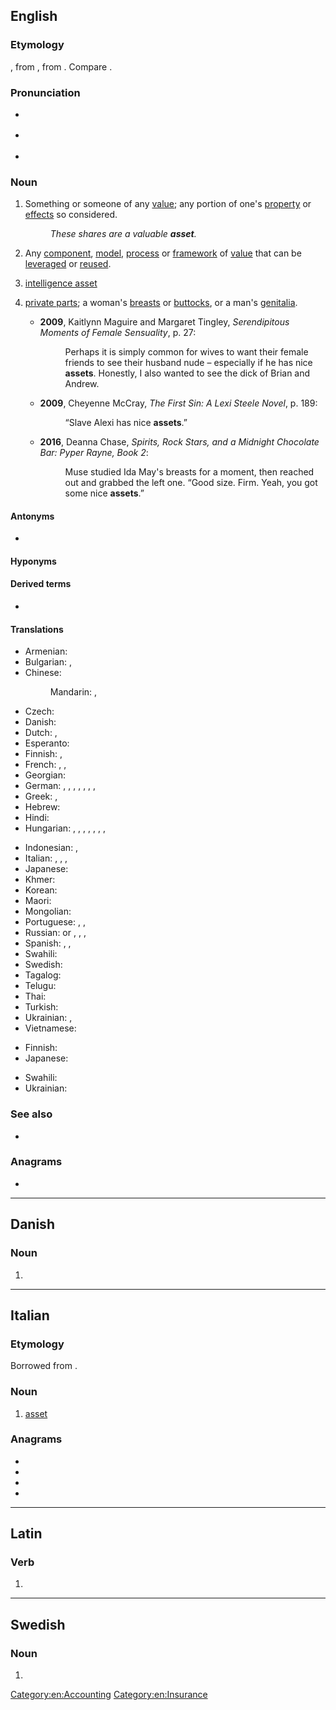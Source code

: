 {{also|ASSET|ässet}}
==English==
{{wikipedia}}

===Etymology===
{{back-formation|en|assets}}, from {{der|en|xno|asetz}}, from {{der|en|fro|assez||enough}}. Compare {{cog|enm|asseth}}.

===Pronunciation===
* {{a|RP}} {{IPA|/ˈæsɪt/|lang=en}}
* {{a|US}} {{IPA|/ˈæsɛt/|/ˈæsət/|lang=en}}
* {{audio|En-au-asset.ogg|Audio (AU)|lang=en}}

===Noun===
{{en-noun}}

# Something or someone of any [[value]]; any portion of one's [[property]] or [[effect]]s so considered.
#: ''These shares are a valuable '''asset'''.''
# {{lb|en|software}} Any [[component]], [[model]], [[process]] or [[framework]] of [[value]] that can be [[leverage]]d or [[reuse]]d.
# {{lb|en|espionage}} [[intelligence asset]]
# {{lb|en|slang|vulgar|usually|in the plural}} [[private parts]]; a woman's [[breasts]] or [[buttocks]], or a man's [[genitalia]].
#* '''2009''', Kaitlynn Maguire and ‎Margaret Tingley, ''Serendipitous Moments of Female Sensuality'', p. 27:
#*: Perhaps it is simply common for wives to want their female friends to see their husband nude – especially if he has nice '''assets'''. Honestly, I also wanted to see the dick of Brian and Andrew.
#* '''2009''', Cheyenne McCray, ''The First Sin: A Lexi Steele Novel'', p. 189:
#*: “Slave Alexi has nice '''assets'''.”
#* '''2016''', Deanna Chase, ''Spirits, Rock Stars, and a Midnight Chocolate Bar: Pyper Rayne, Book 2'':
#*: Muse studied Ida May's breasts for a moment, then reached out and grabbed the left one. “Good size. Firm. Yeah, you got some nice '''assets'''.”

====Antonyms====
* {{l|en|liability}}

====Hyponyms====
{{col4|en|title=Hypnonyms of ''asset''
|capital asset
|current asset
|fixed asset
|tangible asset
|intangible asset
|physical asset
|financial asset
|asset class
|intelligence asset
}}

====Derived terms====
* {{l|en|asset-backed}}

====Translations====
{{trans-top|something or someone of any value}}
* Armenian: {{t-needed|hy}}
* Bulgarian: {{t+|bg|актив}}, {{t+|bg|авоари}}
* Chinese:
*: Mandarin: {{t+|cmn|資產|sc=Hani}}, {{t+|cmn|资产|tr=zīchǎn|sc=Hani}}
* Czech: {{t|cs|aktivum|n}}
* Danish: {{t+|da|aktiv}}
* Dutch: {{t+|nl|activa|p}}, {{t+|nl|activum|n}}
* Esperanto: {{t|eo|aktivo}}
* Finnish: {{t|fi|omaisuuserä}}, {{t+|fi|voimavara}}
* French: {{t+|fr|actif|m}}, {{t+|fr|avoir|m}}, {{t+|fr|atout|m}}
* Georgian: {{t-needed|ka}}
* German: {{t+|de|Aktiva|n-p}}, {{t|de|Vermögenswert|f}}, {{t+|de|Anlage}}, {{t+|de|Gut|n}}, {{t+|de|Vorteil|m}}, {{t+|de|Ressource|f}}, {{t+|de|Plus|n}}, {{t+|de|Pluspunkt|m}}
* Greek: {{t+|el|ενεργητικό}}, {{t|el|περιουσιακό στοιχείο}}
* Hebrew: {{t+|he|נכס|m|tr=nekhes}}
* Hindi: {{t|hi|आस्ति|f}}
* Hungarian: {{t+|hu|vagyon}}, {{t+|hu|vagyontárgy}}, {{t+|hu|eszköz}}, {{t+|hu|aktíva}}, {{t|hu|aktívum}}, {{t+|hu|javak}}, {{t+|hu|tőke}}, {{t+|hu|követelés}}
{{trans-mid}}
* Indonesian: {{t+|id|aktiva}}, {{t+|id|harta}}
* Italian: {{t+|it|bene|m}}, {{t+|it|proprietà|f}}, {{t+|it|possedimento|m}}, {{t+|it|risorsa|f}}
* Japanese: {{t+|ja|資産|tr=しさん, shisan|sc=Jpan}}
* Khmer: {{t-needed|km}}
* Korean: {{t+|ko|자산}}
* Maori: {{t|mi|rironga}}
* Mongolian: {{t-needed|mn}}
* Portuguese: {{t+|pt|bem}}, {{t+|pt|activo|m}}, {{t+|pt|ativo|m}}
* Russian: {{t+|ru|акти́в|m}} or {{t+|ru|акти́вы|m-p}}, {{qualifier|finance}} {{t+|ru|авуа́ры|m-p}}, {{t+|ru|иму́щество|n}}, {{t+|ru|со́бственность|f}}
* Spanish: {{t+|es|bien}}, {{t+|es|valor}}, {{t+|es|activo|m}} {{qualifier|economy}}
* Swahili: {{t+|sw|mali}}
* Swedish: {{t+|sv|tillgång|c}}
* Tagalog: {{t|tl|ariin}}
* Telugu: {{t+|te|ఆస్థి}}
* Thai: {{t-needed|th}}
* Turkish: {{t+|tr|varlık}}
* Ukrainian: {{t+|uk|акти́в}}, {{t|uk|майно́}}
* Vietnamese: {{t-needed|vi}}
{{trans-bottom}}

{{trans-top|software: any component, etc. that can be leveraged or reused}}
* Finnish: {{t+|fi|resurssi}}
* Japanese: {{t+|ja|資産|tr=shisan|sc=Jpan}}
{{trans-mid}}
* Swahili: {{t+|sw|mali}}
* Ukrainian: {{t|uk|ресу́рс}}
{{trans-bottom}}

===See also===
* {{l|en|ownership equity}}

===Anagrams===
* {{anagrams|en|a=aesst|SEATs|SESTA|TASes|TESSA|Tessa|easts|sates|satés|seats|setas|tases|tasse}}

[[Category:en:Accounting]]
[[Category:en:Insurance]]

----

==Danish==

===Noun===
{{head|da|noun form|g=n}}

# {{inflection of|as||s|def|lang=da}}

----

==Italian==

===Etymology===
Borrowed from {{bor|it|en|asset}}.

===Noun===
{{head|it|noun|g=m|invariable}}

# [[#English|asset]] {{qualifier|economic}}

===Anagrams===
* {{l|it|sesta}}
* {{l|it|stesa}}
* {{l|it|tasse}}
* {{l|it|tessa}}

----

==Latin==

===Verb===
{{la-verb-form|āsset}}

# {{inflection of|assō||3|s|pres|actv|subj|lang=la}}

----

==Swedish==

===Noun===
{{head|sv|noun form}}

# {{sv-noun-form-def|ass}}